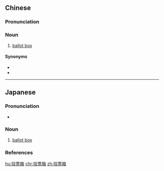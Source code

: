 ==Chinese==
{{zh-forms|type=21}}

===Pronunciation===
{{zh-pron
|m=tóupiàoxiāng
|c=tau4 piu3 soeng1
|cat=n
}}

===Noun===
{{zh-noun}}

# [[ballot box]]

====Synonyms====
* {{zh-l|票匭}}
* {{zh-l|票箱}}

----

==Japanese==
{{ja-kanjitab|とう|ひょう|はこ|k3=ばこ|r=y|yomi=ok}}

===Pronunciation===
* {{ja-pron|とうひょうばこ|y=j|acc=3|acc_ref=NHK}}

===Noun===
{{ja-noun|とうひょうばこ}}

# [[ballot box]] {{gloss|a sealed box into which a voter puts his voting slip}}

===References===
<references/>

[[hu:投票箱]]
[[chr:投票箱]]
[[zh:投票箱]]